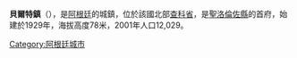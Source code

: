{{Coord|27|16|S|60|25|W|display=title}}

'''貝爾特鎮'''（{{lang-es|Villa Berthet}}），是[[阿根廷|阿根廷]]的城鎮，位於該國北部[[查科省|查科省]]，是[[聖洛倫佐縣_(查科省)|聖洛倫佐縣]]的首府，始建於1929年，海拔高度78米，2001年人口12,029。

{{Argentina-geo-stub}}
[[Category:阿根廷城市|Category:阿根廷城市]]